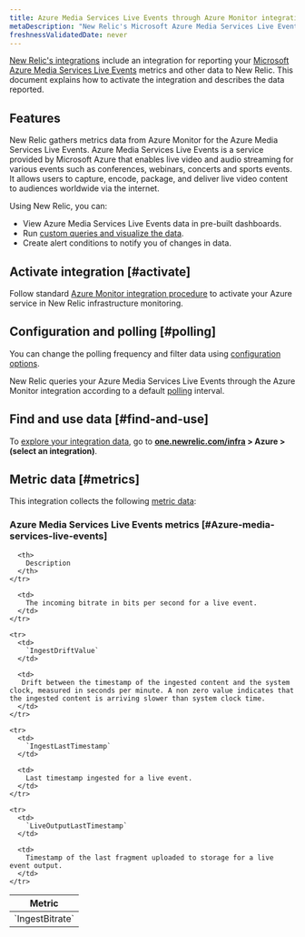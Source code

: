 ```yaml
---
title: Azure Media Services Live Events through Azure Monitor integration
metaDescription: "New Relic's Microsoft Azure Media Services Live Events integration: what data it reports and how to enable it."
freshnessValidatedDate: never
---
```


[New Relic's integrations](/docs/infrastructure/integrations-getting-started/getting-started/introduction-infrastructure-integrations) include an integration for reporting your [Microsoft Azure Media Services Live Events](https://learn.microsoft.com/en-us/azure/media-services/latest/live-event-streaming-best-practices-guide) metrics and other data to New Relic. This document explains how to activate the integration and describes the data reported.

## Features

New Relic gathers metrics data from Azure Monitor for the Azure Media Services Live Events. Azure Media Services Live Events is a service provided by Microsoft Azure that enables live video and audio streaming for various events such as conferences, webinars, concerts and sports events. It allows users to capture, encode, package, and deliver live video content to audiences worldwide via the internet.  


Using New Relic, you can:

* View Azure Media Services Live Events data in pre-built dashboards.
* Run [custom queries and visualize the data](/docs/infrastructure/integrations-getting-started/getting-started/use-integration-data-new-relic-insights).
* Create alert conditions to notify you of changes in data.

## Activate integration [#activate]

Follow standard [Azure Monitor integration procedure](/docs/infrastructure/microsoft-azure-integrations/azure-integrations-list/azure-monitor) to activate your Azure service in New Relic infrastructure monitoring.


## Configuration and polling [#polling]

You can change the polling frequency and filter data using [configuration options](/docs/infrastructure/microsoft-azure-integrations/azure-integrations-list/azure-monitor/#settings).

New Relic queries your Azure Media Services Live Events through the Azure Monitor integration according to a default [polling](/docs/infrastructure/microsoft-azure-integrations/azure-integrations-list/azure-monitor/#settings) interval.

## Find and use data [#find-and-use]

To [explore your integration data](/docs/infrastructure/integrations/find-use-infrastructure-integration-data), go to <DNT>**[one.newrelic.com/infra](https://one.newrelic.com/infra) > Azure > (select an integration)**</DNT>.

## Metric data [#metrics]

This integration collects the following [metric data](/docs/infrastructure/integrations-getting-started/getting-started/understand-integration-data-data-types#metric):

### Azure Media Services Live Events metrics [#Azure-media-services-live-events]

<table>
  <thead>
    <tr>
      <th style={{ width: "300px" }}>
        Metric
      </th>

      <th>
        Description
      </th>
    </tr>
  </thead>

  <tbody>
    <tr>
      <td>
        `IngestBitrate`
      </td>

      <td>
        The incoming bitrate in bits per second for a live event.
      </td>
    </tr>

    <tr>
      <td>
        `IngestDriftValue`
      </td>

      <td>
       Drift between the timestamp of the ingested content and the system clock, measured in seconds per minute. A non zero value indicates that the ingested content is arriving slower than system clock time.
      </td>
    </tr>

    <tr>
      <td>
        `IngestLastTimestamp`
      </td>

      <td>
        Last timestamp ingested for a live event.
      </td>
    </tr>

    <tr>
      <td>
        `LiveOutputLastTimestamp`
      </td>

      <td>
        Timestamp of the last fragment uploaded to storage for a live event output.
      </td>
    </tr>
  </tbody>
</table>
